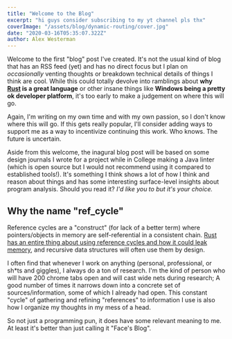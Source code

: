 ```yaml
---
title: "Welcome to the Blog"
excerpt: "hi guys consider subscribing to my yt channel pls thx"
coverImage: "/assets/blog/dynamic-routing/cover.jpg"
date: "2020-03-16T05:35:07.322Z"
author: Alex Westerman
---
```


Welcome to the first "blog" post I've created. It's not the usual kind of blog that has an RSS feed (yet) and has no direct focus but I plan on *occasionally* venting thoughts or breakdown technical details of things I think are cool. While this could totally devolve into ramblings about __why [Rust](https://rust-lang.org) is a great language__ or other insane things like __Windows being a pretty ok developer platform__, it's too early to make a judgement on where this will go.

Again, I'm writing on my own time and with my own passion, so I don't know where this will go. If this gets really popular, I'll consider adding ways to support me as a way to incentivize continuing this work. Who knows. The future is uncertain.

Aside from this welcome, the inagural blog post will be based on some design journals I wrote for a project while in College making a Java linter (which is open source but I would not recommend using it compared to established tools!). It's something I think shows a lot of how I think and reason about things and has some interesting surface-level insights about program analysis. Should you read it? _I'd like you to but it's your choice._

## Why the name "ref_cycle"

Reference cycles are a "construct" (for lack of a better term) where pointers/objects in memory are self-referential in a consistent chain. [Rust has an entire thing about using reference cycles and how it could leak memory](https://doc.rust-lang.org/book/ch15-06-reference-cycles.html), and recursive data structures will often use them by design.

I often find that whenever I work on anything (personal, professional, or sh*ts and giggles), I always do a ton of research. I'm the kind of person who will have 200 chrome tabs open and will cast wide nets during research; A good number of times it narrows down into a concrete set of sources/information, some of which I already had open. This constant "cycle" of gathering and refining "references" to information I use is also how I organize my thoughts in my mess of a head.

So not just a programming pun, it does have some relevant meaning to me. At least it's better than just calling it "Face's Blog".